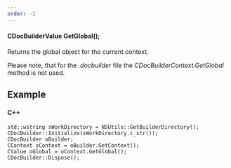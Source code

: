 ```yaml
---
order: -2
---
```

#### CDocBuilderValue GetGlobal();

Returns the global object for the current context.

Please note, that for the *.docbuilder* file the *CDocBuilderContext.GetGlobal* method is not used.

## Example

#### C++

```
std::wstring sWorkDirectory = NSUtils::GetBuilderDirectory();
CDocBuilder::Initialize(sWorkDirectory.c_str());
CDocBuilder oBuilder;
CContext oContext = oBuilder.GetContext();
CValue oGlobal = oContext.GetGlobal();
CDocBuilder::Dispose();
```
